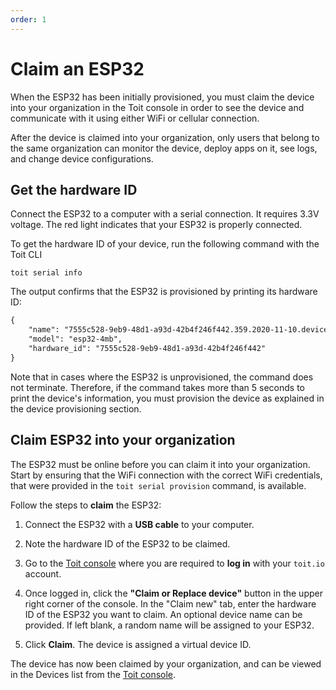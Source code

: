 ```yaml
---
order: 1
---
```



# Claim an ESP32

When the ESP32 has been initially provisioned, you must claim the device into your organization in the Toit console in order to see the device and communicate with it using either WiFi or cellular connection.

After the device is claimed into your organization, only users that belong to the same organization can monitor the device, deploy apps on it, see logs, and change device configurations.

## Get the hardware ID

Connect the ESP32 to a computer with a serial connection. It requires 3.3V voltage. The red light indicates that your ESP32 is properly connected.

To get the hardware ID of your device, run the following command with the Toit CLI

```
toit serial info
```

The output confirms that the ESP32 is provisioned by printing its hardware ID:

```txt
{
	"name": "7555c528-9eb9-48d1-a93d-42b4f246f442.359.2020-11-10.device.toitware.com",
	"model": "esp32-4mb",
	"hardware_id": "7555c528-9eb9-48d1-a93d-42b4f246f442"
}
```

Note that in cases where the ESP32 is unprovisioned, the command does not terminate.
Therefore, if the command takes more than 5 seconds to print the device's information, you must provision the device as explained in the <Link to="/provision">device provisioning</Link> section.

## Claim ESP32 into your organization

The ESP32 must be online before you can claim it into your organization. Start by ensuring that the WiFi connection with the correct WiFi credentials, that were provided in the `toit serial provision` command, is available.

Follow the steps to **claim** the ESP32:

1. Connect the ESP32 with a **USB cable** to your computer.

2. Note the hardware ID of the ESP32 to be claimed.

3. Go to the <a href="https://console.toit.io/" target="_blank">Toit console</a> where you are required to **log in** with your `toit.io` account.

4. Once logged in, click the **"Claim or Replace device"** button in the upper right corner of the console. In the "Claim new" tab, enter the hardware ID of the ESP32 you want to claim.
   An optional device name can be provided. If left blank, a random name will be assigned to your ESP32.

5. Click **Claim**. The device is assigned a virtual device ID.

The device has now been claimed by your organization, and can be viewed in the Devices list from the <a href="https://console.toit.io/" target="_blank">Toit console</a>.
